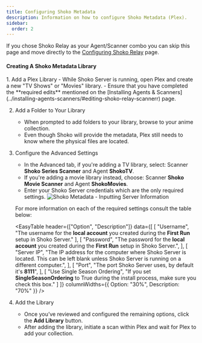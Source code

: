 ```yaml
---
title: Configuring Shoko Metadata
description: Information on how to configure Shoko Metadata (Plex).
sidebar:
  order: 2
---
```


If you chose Shoko Relay as your Agent/Scanner combo you can skip this page and move directly to the [Configuring Shoko Relay](../configuring-shoko-relay) page.

#### Creating A Shoko Metadata Library

<Steps>
1. Add a Plex Library
    - While Shoko Server is running, open Plex and create a new "TV Shows" or "Movies" library.
    - Ensure that you have completed the **required edits** mentioned on the [Installing Agents & Scanners](../installing-agents-scanners/#editing-shoko-relay-scannerr) page.

2. Add a Folder to Your Library
    - When prompted to add folders to your library, browse to your anime collection.
    - Even though Shoko will provide the metadata, Plex still needs to know where the physical files are located.

3. Configure the Advanced Settings
    - In the Advanced tab, if you're adding a TV library, select: Scanner **Shoko Series Scanner** and Agent **ShokoTV**.
    - If you're adding a movie library instead, choose: Scanner **Shoko Movie Scanner** and Agent **ShokoMovies**.
    - Enter your Shoko Server credentials which are the only required settings.
    ![Shoko Metadata - Inputting Server Information](../../../assets/img/shoko-metadata/Shoko-Metadata-Inputting-Server-Info.jpg)

    For more information on each of the required settings consult the table below:

    <EasyTable
        header={["Option", "Description"]}
        data={[
          [
            "Username",
            "The username for the **local account** you created during the **First Run** setup in Shoko Server."
          ],
          [
            "Password",
            "The password for the **local account** you created during the **First Run** setup in Shoko Server.",
          ],
          [
            "Server IP",
            "The IP address for the computer where Shoko Server is located. This can be left blank unless Shoko Server is running on a different computer.",
          ],
          [
            "Port",
            "The port Shoko Server uses, by default it's **8111**",
          ],
          [
            "Use Single Season Ordering",
            "If you set **SingleSeasonOrdering** to True during the install process, make sure you check this box."
          ]
        ]}
        columnWidths={{ Option: "30%", Description: "70%" }}
    />

5. Add the Library
    - Once you’ve reviewed and configured the remaining options, click the **Add Library** button.
    - After adding the library, initiate a scan within Plex and wait for Plex to add your collection.
</Steps>
